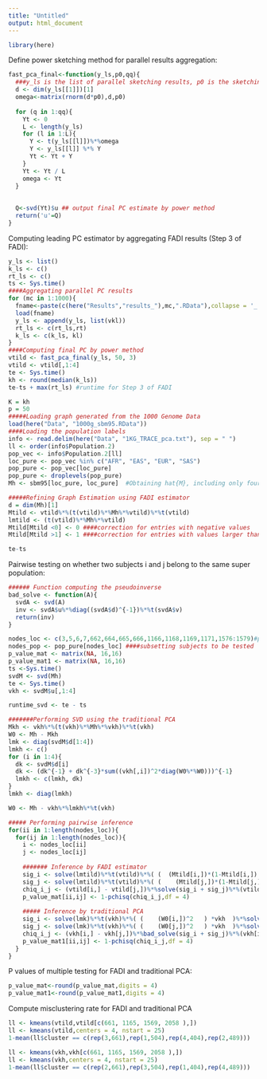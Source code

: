 ```yaml
---
title: "Untitled"
output: html_document
---
```

```r
library(here)
```
Define power sketching method for parallel results aggregation:
```r
fast_pca_final<-function(y_ls,p0,qq){
  ###y_ls is the list of parallel sketching results, p0 is the sketching dimension, qq is the number of iteration for the power method
  d <- dim(y_ls[[1]])[1]
  omega<-matrix(rnorm(d*p0),d,p0)
  
  for (q in 1:qq){
    Yt <- 0
    L <- length(y_ls)
    for (l in 1:L){
      Y <- t(y_ls[[l]])%*%omega
      Y <- y_ls[[l]] %*% Y
      Yt <- Yt + Y
    }
    Yt <- Yt / L
    omega <- Yt
  }
  
  
  Q<-svd(Yt)$u ## output final PC estimate by power method
  return('u'=Q)
}

```

Computing leading PC estimator by aggregating FADI results (Step 3 of FADI):
```r
y_ls <- list()
k_ls <- c()
rt_ls <- c()
ts <- Sys.time()
####Aggregating parallel PC results
for (mc in 1:1000){
  fname<-paste(c(here("Results","results_"),mc,".RData"),collapse = '_')
  load(fname)
  y_ls <- append(y_ls, list(vkl))
  rt_ls <- c(rt_ls,rt)
  k_ls <- c(k_ls, kl)
}
####Computing final PC by power method
vtild <- fast_pca_final(y_ls, 50, 3)
vtild <- vtild[,1:4]
te <- Sys.time()
kh <- round(median(k_ls))
te-ts + max(rt_ls) #runtime for Step 3 of FADI
```


```r
K = kh
p = 50
#####Loading graph generated from the 1000 Genome Data
load(here("Data", "1000g_sbm95.RData"))
####Loading the population labels
info <- read.delim(here("Data", "1KG_TRACE_pca.txt"), sep = " ")
ll <- order(info$Population.2)
pop_vec <- info$Population.2[ll]
loc_pure <- pop_vec %in% c("AFR", "EAS", "EUR", "SAS")
pop_pure <- pop_vec[loc_pure]
pop_pure <- droplevels(pop_pure)
Mh <- sbm95[loc_pure, loc_pure]  #Obtaining hat{M}, including only four super populations: AFR, EAS, EUR and SAS

#####Refining Graph Estimation using FADI estimator
d = dim(Mh)[1]
Mtild <- vtild%*%(t(vtild)%*%Mh%*%vtild)%*%t(vtild)
lmtild <- (t(vtild)%*%Mh%*%vtild)
Mtild[Mtild <0] <- 0 ####correction for entries with negative values
Mtild[Mtild >1] <- 1 ####correction for entries with values larger than 1

te-ts
```
Pairwise testing on whether two subjects i and j belong to the same super population:

```r
###### Function computing the pseudoinverse
bad_solve <- function(A){
  svdA <- svd(A)
  inv <- svdA$u%*%diag((svdA$d)^{-1})%*%t(svdA$v)
  return(inv)
}
```

```r
nodes_loc <- c(3,5,6,7,662,664,665,666,1166,1168,1169,1171,1576:1579)#preselected subjects
nodes_pop <- pop_pure[nodes_loc] ####subsetting subjects to be tested
p_value_mat <- matrix(NA, 16,16)
p_value_mat1 <- matrix(NA, 16,16)
ts <-Sys.time()
svdM <- svd(Mh)
te <- Sys.time()
vkh <- svdM$u[,1:4]

runtime_svd <- te - ts

#######Performing SVD using the traditional PCA
Mkh <- vkh%*%(t(vkh)%*%Mh%*%vkh)%*%t(vkh)
W0 <- Mh - Mkh
lmk <- diag(svdM$d[1:4])
lmkh <- c()
for (i in 1:4){
  dk <- svdM$d[i]
  dk <- (dk^{-1} + dk^{-3}*sum((vkh[,i])^2*diag(W0%*%W0)))^{-1}
  lmkh <- c(lmkh, dk)
}
lmkh <- diag(lmkh)

W0 <- Mh - vkh%*%lmkh%*%t(vkh)

##### Performing pairwise inference 
for(ii in 1:length(nodes_loc)){
  for(ij in 1:length(nodes_loc)){
    i <- nodes_loc[ii]
    j <- nodes_loc[ij]
    
    ####### Inference by FADI estimator
    sig_i <- solve(lmtild)%*%t(vtild)%*%( (  (Mtild[i,])*(1-Mtild[i,])  )  *vtild  )%*%solve(lmtild) ### Estimating Covariance matrix for profile estimator of subject i
    sig_j <- solve(lmtild)%*%t(vtild)%*%( (    (Mtild[j,])*(1-Mtild[j,])   ) *vtild  )%*%solve(lmtild) ### Estimating Covariance matrix for profile estimator of subject j
    chiq_i_j <- (vtild[i,] - vtild[j,])%*%solve(sig_i + sig_j)%*%(vtild[i,] - vtild[j,]) ####chi square statistics for profile difference
    p_value_mat[ii,ij] <- 1-pchisq(chiq_i_j,df = 4)
    
    ##### Inference by traditional PCA
    sig_i <- solve(lmk)%*%t(vkh)%*%( (    (W0[i,])^2   ) *vkh  )%*%solve(lmk)
    sig_j <- solve(lmk)%*%t(vkh)%*%( (    (W0[j,])^2   ) *vkh  )%*%solve(lmk)
    chiq_i_j <- (vkh[i,] - vkh[j,])%*%bad_solve(sig_i + sig_j)%*%(vkh[i,] - vkh[j,])
    p_value_mat1[ii,ij] <- 1-pchisq(chiq_i_j,df = 4)
  }
}
```
P values of multiple testing for FADI and traditional PCA:
```r
p_value_mat<-round(p_value_mat,digits = 4)
p_value_mat1<-round(p_value_mat1,digits = 4)
```


Compute misclustering rate for FADI and traditional PCA
```r
ll <- kmeans(vtild,vtild[c(661, 1165, 1569, 2058 ),])
ll <- kmeans(vtild,centers = 4, nstart = 25)
1-mean(ll$cluster == c(rep(3,661),rep(1,504),rep(4,404),rep(2,489)))

ll <- kmeans(vkh,vkh[c(661, 1165, 1569, 2058 ),])
ll <- kmeans(vkh,centers = 4, nstart = 25)
1-mean(ll$cluster == c(rep(2,661),rep(3,504),rep(1,404),rep(4,489)))


```

